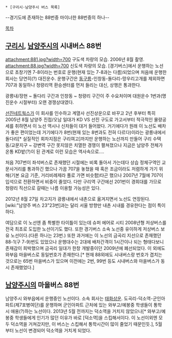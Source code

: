  * [구리시·남양주시 버스 목록]
--경기도에 존재하는 88번중 마이너한 88번중의 하나--

[[목차]]
== [[구리시]], [[남양주시]]의 시내버스 88번 ==
attachment:881.jpg?width=700
구도색 차량의 모습. 2006년 8월 촬영.
attachment:88.jpg?width=700
신도색 차량의 모습.
[경기버스]에서 운행하는 노선으로 초창기엔 7-8이라는 번호로 운행(현재 있는 7-8과는 다름)되었으며 처음에 운행한 회사는 당연히(?) 대진운수.
운행구간은 [[동구릉]]-인창동-돌다리-망우리고개를 제외하면 707과 동일하나 청량리역 환승센터를 먼저 들리는 대신, 상행은 통과한다.

광릉내/장현 ~ 돌다리 구간과 인창동 ~ 청량리 구간이 주 수요처이며 대원운수 1번과(명진운수 시절부터) 오랜 경쟁상대였다.

[[선진네트웍스]]가 이 회사를 인수하고 계열사 선진상운으로 바꾸고 2년 후부터 특히 2005년 8월 남양주 진접/오남 일대가 KD VS 선진 구도로 가고서부터 적극적인 물량공세를 취하면서 이 노선 역시나 신차들이 대거 들어왔다. 거기에다가 원래 이 노선도 배차가 좋은 편이었는데 거기에다가 8번(현재 있는 8번과도 전혀 다르다)이라는 광릉내에서 돌다리[* 실질적인 회차지점은 구리여고]까지만 운행하는 노선까지 만들어 구리 수택동/교문지구 ~ 강변역 구간 못지않은 치열한 경쟁이 펼쳐졌으나 지금은 남양주 전체가 온통 KD밭(?)이 된 관계로 이런 모습은 역사속으로....

처음 707번이 좌석버스로 존재했던 시절에는 비록 돌아서 가는데다 상습 정체구역인 교문사거리를 통과하긴 했으나 가끔 707을 놓쳤을 때 혹은 조금이라도 저렴하게 가기 위해(기본 요금 기준, 거리비례제라 풀로 가면 비슷함)타곤 했으나 2007년 7월에 707이 입석으로 전환하면서 비중이 줄었다. 다만 구리역 구간에선 201번이 경희대를 가므로 청량리 직선으로 갈때는 나름 이용할 가능성은 있다. 

2012년 8월 27일 차고지가 광릉내에서 내촌으로 옮겨지면서 노선도 연장된다. [wiki:"남양주 버스 23"23번]과는 달리 서울 방향만 내촌 시내를 경유한다는 점이 특이하다.

여담으로 이 노선엔 좀 특별한 타이틀이 있는데 슈퍼 에어로 시티 2008년형 저상버스를 전국 최초로 도입한 노선이기도 했다. 또한 경기버스 소속 노선중 유이하게 저상버스 보유 노선이다.(다른 하나는 23번.) 또한 과거에는 이 노선의 금곡리 지선으로 존재했던 88-1(구 7-9)번도 있었으나 운행대수는 2대에 배차간격이 1시간이나 되는 형태다보니 존재감이 희박했으며 금곡리 일대가 한창 개발중이던 2009년에 폐선되었다. 이 외에도 와부읍 마을버스로 동일번호가 존재한다.[* 현재 88외에도 시내버스랑 번호가 겹치는 것으로는 65번 마을버스가 있으며 이전에는 2번, 99번 등도 시내버스와 마을버스가 동시 존재했었다.]

== [[남양주시]]의 마을버스 88번 ==
남양주시 와부읍에서 운행중인 노선이다. 소속 회사는 [[태화상운]]. 도곡리-덕소역-군인아파트(제7포병여단)를 운행하며 군인아파트 근처에 있는 와부고/예봉중 학생들이 통학 시 애용(?)하는 노선이다. 2013년 5월 전까지는 덕소역을 거치지 않았으나[* 와부고/예봉중 학생들에게 인기가 많던 이유가 바로 [덕소역]을 스킵해서이다. 이 노선이외엔 모두 덕소역을 거쳐갔지만, 이 버스는 스킵해서 통학시간이 많이 줄었기 때문인듯.], 5월 부터 노선이 변경되어 덕소역을 거치게 되었다.

